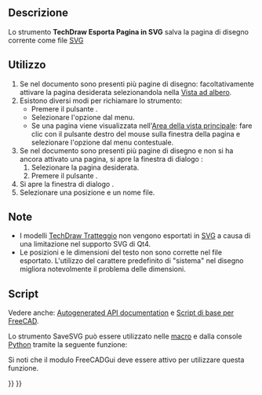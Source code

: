 <languages/>

{{Docnav
|[[TechDraw_PrintAll/it|Stampa tutto]]
|[[TechDraw_ExportPageDXF/it|Esporta Pagina in DXF]]
|[[TechDraw_Workbench/it|TechDraw]]
|IconL=TechDraw_PrintAll.svg
|IconR=TechDraw_ExportPageDXF.svg
|IconC=Workbench_TechDraw.svg
}}

{{GuiCommand/it
|Name=TechDraw ExportPageSVG
|Name/it=TechDraw Esporta pagina in SVG
|MenuLocation=TechDraw → Pagina → Esporta Pagina in SVG
|Workbenches=[[TechDraw_Workbench/it|TechDraw]]
|SeeAlso=[[TechDraw_Templates/it|TechDraw Modelli di squadrature]], [[Draft_SVG/it|Draft SVG]]
}}

<span id="Description"></span>
==Descrizione==

Lo strumento '''TechDraw Esporta Pagina in SVG''' salva la pagina di disegno corrente come file [[SVG/it|SVG]]

<span id="Usage"></span>
==Utilizzo==

# Se nel documento sono presenti più pagine di disegno: facoltativamente attivare la pagina desiderata selezionandola nella [[Tree_view/it|Vista ad albero]].
# Esistono diversi modi per richiamare lo strumento:
#* Premere il pulsante {{Button|[[Image:TechDraw_ExportPageSVG.svg|16px]] [[TechDraw_ExportPageSVG/it|Esporta Pagina in SVG]]}}.
#* Selezionare l'opzione {{MenuCommand|TechDraw → Pagina → [[Image:TechDraw_ExportPageSVG.svg|16px]] Esporta Pagina in SVG}} dal menu.
#* Se una pagina viene visualizzata nell'[[Main_view_area/it|Area della vista principale]]: fare clic con il pulsante destro del mouse sulla finestra della pagina e selezionare l'opzione {{MenuCommand|Esporta SVG}} dal menu contestuale.
# Se nel documento sono presenti più pagine di disegno e non si ha ancora attivato una pagina, si apre la finestra di dialogo {{MenuCommand|Scelta Pagina}}:
## Selezionare la pagina desiderata.
## Premere il pulsante {{Button|OK}}.
# Si apre la finestra di dialogo {{MenuCommand|Esporta pagina in SVG}}.
# Selezionare una posizione e un nome file.

<span id="Notes"></span>
== Note ==

* I modelli [[TechDraw_Hatch/it|TechDraw Tratteggio]] non vengono esportati in [[SVG/it|SVG]] a causa di una limitazione nel supporto SVG di Qt4.
* Le posizioni e le dimensioni del testo non sono corrette nel file esportato.  L'utilizzo del carattere predefinito di "sistema" nel disegno migliora notevolmente il problema delle dimensioni. 

<span id="Scripting"></span>
==Script==

Vedere anche: [https://freecad.github.io/SourceDoc/ Autogenerated API documentation] e [[FreeCAD_Scripting_Basics/it|Script di base per FreeCAD]].

Lo strumento SaveSVG può essere utilizzato nelle [[macros/it|macro]] e dalla console [[Python/it|Python]] tramite la seguente funzione:

{{Code|code=
TechDrawGui.exportPageAsSvg(DrawPageObject,FilePath)
}}
Si noti che il modulo FreeCADGui deve essere attivo per utilizzare questa funzione.


{{Docnav
|[[TechDraw_PrintAll/it|Stampa tutto]]
|[[TechDraw_ExportPageDXF/it|Esporta Pagina in DXF]]
|[[TechDraw_Workbench/it|TechDraw]]
|IconL=TechDraw_PrintAll.svg
|IconR=TechDraw_ExportPageDXF.svg
|IconC=Workbench_TechDraw.svg
}}

{{TechDraw_Tools_navi{{#translation:}}}}
{{Userdocnavi{{#translation:}}}}